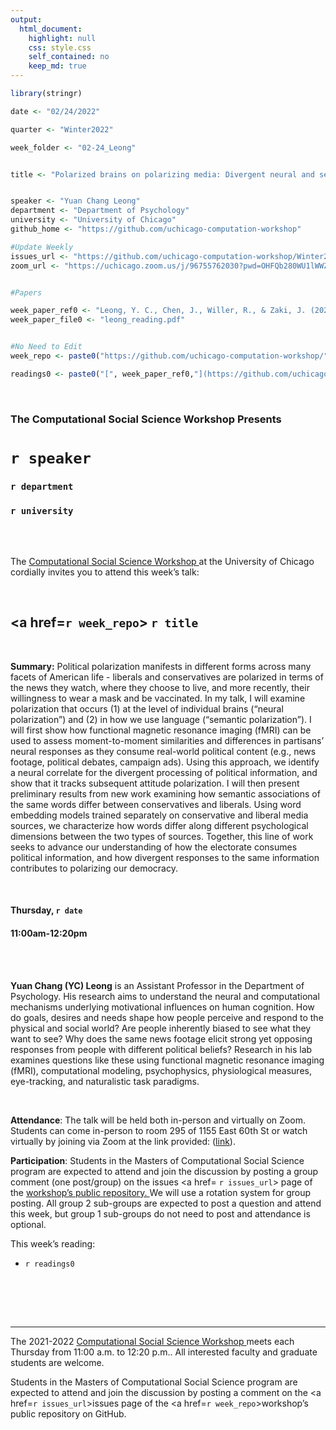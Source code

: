 ```yaml
---
output:
  html_document:
    highlight: null
    css: style.css
    self_contained: no
    keep_md: true
---
```


```r
library(stringr)

date <- "02/24/2022"

quarter <- "Winter2022"

week_folder <- "02-24_Leong"


title <- "Polarized brains on polarizing media: Divergent neural and semantic representations of political content"


speaker <- "Yuan Chang Leong"
department <- "Department of Psychology"
university <- "University of Chicago"
github_home <- "https://github.com/uchicago-computation-workshop"

#Update Weekly
issues_url <- "https://github.com/uchicago-computation-workshop/Winter2022/issues/8"
zoom_url <- "https://uchicago.zoom.us/j/96755762030?pwd=OHFQb280WU1lWWZib0RGUVZMdG43UT09"


#Papers

week_paper_ref0 <- "Leong, Y. C., Chen, J., Willer, R., & Zaki, J. (2020). Conservative and liberal attitudes drive polarized neural responses to political content. Proceedings of the National Academy of Sciences, 117(44), 27731-27739."
week_paper_file0 <- "leong_reading.pdf"


#No Need to Edit
week_repo <- paste0("https://github.com/uchicago-computation-workshop/",quarter,"/tree/master/",week_folder)

readings0 <- paste0("[", week_paper_ref0,"](https://github.com/uchicago-computation-workshop/",quarter,"/blob/master/", week_folder,"/",week_paper_file0,")")

```



<br>

<h3 class=pfblock-header> The Computational Social Science Workshop Presents </h3>

<h1 class=pfblock-header3> `r speaker`</h1>
<h3 class=pfblock-header3> `r department` </h3>
<h3 class=pfblock-header3> `r university` </h3>

<br><br>



<p class=pfblock-header3>The <a href="https://macss.uchicago.edu/content/computation-workshop"> Computational Social Science Workshop </a> at the University of Chicago cordially invites you to attend this week's talk:</p>



<br>

<div class=pfblock-header3>
<h2 class=pfblock-header>
  <a href=`r week_repo`> `r title` </a>
</h2>

<br>
</div>



<p class=footertext2>

**Summary:** Political polarization manifests in different forms across many facets of American life - liberals and conservatives are polarized in terms of the news they watch, where they choose to live, and more recently, their willingness to wear a mask and be vaccinated. In my talk, I will examine polarization that occurs (1) at the level of individual brains (“neural polarization”) and (2) in how we use language (“semantic polarization”). I will first show how functional magnetic resonance imaging (fMRI) can be used to assess moment-to-moment similarities and differences in partisans’ neural responses as they consume real-world political content (e.g., news footage, political debates, campaign ads). Using this approach, we identify a neural correlate for the divergent processing of political information, and show that it tracks subsequent attitude polarization. I will then present preliminary results from new work examining how semantic associations of the same words differ between conservatives and liberals. Using word embedding models trained separately on conservative and liberal media sources, we characterize how words differ along different psychological dimensions between the two types of sources. Together, this line of work seeks to advance our understanding of how the electorate consumes political information, and how divergent responses to the same information contributes to polarizing our democracy.


</p>

<br>

<h4 class=pfblock-header3> Thursday, `r date` </h4>
<h4 class=pfblock-header3> 11:00am-12:20pm </h4>

<br><br>

<p class=footertext2>

**Yuan Chang (YC) Leong** is an Assistant Professor in the Department of Psychology. His research aims to understand the neural and computational mechanisms underlying motivational influences on human cognition. How do goals, desires and needs shape how people perceive and respond to the physical and social world? Are people inherently biased to see what they want to see? Why does the same news footage elicit strong yet opposing responses from people with different political beliefs? Research in his lab examines questions like these using functional magnetic resonance imaging (fMRI), computational modeling, psychophysics, physiological measures, eye-tracking, and naturalistic task paradigms.

</p>

<br>

<p class=footertext2>

**Attendance**: The talk will be held both in-person and virtually on Zoom. Students can come in-person to room 295 of 1155 East 60th St or watch virtually by joining via Zoom at the link provided: ([link](`r zoom_url`)).

</p>

<p class=footertext2>

**Participation**: Students in the Masters of Computational Social Science program are expected to attend and join the discussion by posting a group comment (one post/group) on the issues <a href= `r issues_url`> page </a> of the <a href="https://github.com/uchicago-computation-workshop"> workshop's public repository. </a> We will use a rotation system for group posting. All group 2 sub-groups are expected to post a question and attend this week, but group 1 sub-groups do not need to post and attendance is optional.

This week's reading:

- `r readings0`

<br>

<br><br>

---

<p class=footertext> The 2021-2022 <a href="https://macss.uchicago.edu/content/computation-workshop"> Computational Social Science Workshop </a> meets each Thursday from 11:00 a.m. to 12:20 p.m.. All interested faculty and graduate students are welcome.</p>



<p class=footertext>Students in the Masters of Computational Social Science program are expected to attend and join the discussion by posting a comment on the <a href=`r issues_url`>issues page</a> of the <a href=`r week_repo`>workshop's public repository on GitHub.</a></p>
